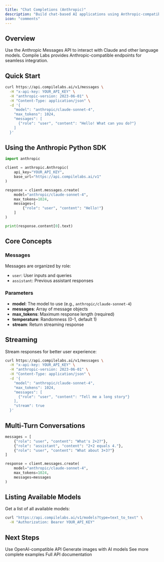 ```yaml
---
title: "Chat Completions (Anthropic)"
description: "Build chat-based AI applications using Anthropic-compatible API"
icon: "comments"
---
```


## Overview

Use the Anthropic Messages API to interact with Claude and other language models. Compile Labs provides Anthropic-compatible endpoints for seamless integration.

## Quick Start

```bash
curl https://api.compilelabs.ai/v1/messages \
  -H "x-api-key: YOUR_API_KEY" \
  -H "anthropic-version: 2023-06-01" \
  -H "Content-Type: application/json" \
  -d '{
    "model": "anthropic/claude-sonnet-4",
    "max_tokens": 1024,
    "messages": [
      {"role": "user", "content": "Hello! What can you do?"}
    ]
  }'
```

## Using the Anthropic Python SDK

```python
import anthropic

client = anthropic.Anthropic(
    api_key="YOUR_API_KEY",
    base_url="https://api.compilelabs.ai/v1"
)

response = client.messages.create(
    model="anthropic/claude-sonnet-4",
    max_tokens=1024,
    messages=[
        {"role": "user", "content": "Hello!"}
    ]
)

print(response.content[0].text)
```

## Core Concepts

### Messages

Messages are organized by role:
- `user`: User inputs and queries
- `assistant`: Previous assistant responses

### Parameters

- **model**: The model to use (e.g., `anthropic/claude-sonnet-4`)
- **messages**: Array of message objects
- **max_tokens**: Maximum response length (required)
- **temperature**: Randomness (0-1, default 1)
- **stream**: Return streaming response

## Streaming

Stream responses for better user experience:

```bash
curl https://api.compilelabs.ai/v1/messages \
  -H "x-api-key: YOUR_API_KEY" \
  -H "anthropic-version: 2023-06-01" \
  -H "Content-Type: application/json" \
  -d '{
    "model": "anthropic/claude-sonnet-4",
    "max_tokens": 1024,
    "messages": [
      {"role": "user", "content": "Tell me a long story"}
    ],
    "stream": true
  }'
```

## Multi-Turn Conversations

```python
messages = [
    {"role": "user", "content": "What's 2+2?"},
    {"role": "assistant", "content": "2+2 equals 4."},
    {"role": "user", "content": "What about 3+3?"}
]

response = client.messages.create(
    model="anthropic/claude-sonnet-4",
    max_tokens=1024,
    messages=messages
)
```

## Listing Available Models

Get a list of all available models:

```bash
curl "https://api.compilelabs.ai/v1/models?type=text_to_text" \
  -H "Authorization: Bearer YOUR_API_KEY"
```

## Next Steps

<CardGroup cols={2}>

<Card title="OpenAI Chat Completions" icon="comments" href="/modalities/chat-completions-openai">
Use OpenAI-compatible API
</Card>

<Card title="Image Generation" icon="image" href="/modalities/image-generation">
Generate images with AI models
</Card>

<Card title="Examples" icon="code" href="/examples">
See more complete examples
</Card>

<Card title="API Reference" icon="book" href="/api-reference">
Full API documentation
</Card>

</CardGroup>

